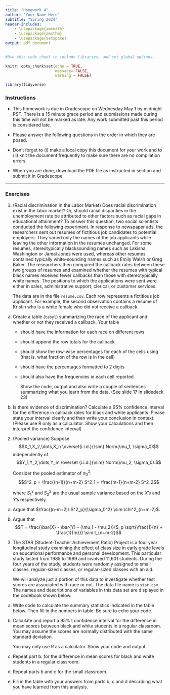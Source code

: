 ```yaml
---
title: "Homework 4"
author: "Your Name Here"
subtitle: "Spring 2024"
header-includes:
    - \usepackage{amsmath}
    - \usepackage{amsthm}
    - \usepackage{setspace} 
output: pdf_document
---
```


\onehalfspacing

```r
#Use this code chunk to include libraries, and set global options.

knitr::opts_chunk$set(echo = TRUE, 
                      message= FALSE, 
                      warning = FALSE)

library(tidyverse)

```

### Instructions

- This homework is due in Gradescope on Wednesday May 1 by midnight PST. There is a 15 minute grace period and submissions made during this time will not be marked as late. Any work submitted past this period is considered late.  

- Please answer the following questions in the order in which they are posed. 

- Don't forget to (i) make a local copy this document for your work and to (ii) knit the document frequently to make sure there are no compilation errors. 

- When you are done, download the PDF file as instructed in section and submit it in Gradescope.  

* * *

### Exercises

1. (Racial discrimination in the Labor Market) Does racial discrimination exist in the labor market? Or, should racial disparities in the
unemployment rate be attributed to other factors such as racial gaps in educational attainment?
To answer this question, two social scientists conducted the following experiment. In response to newspaper ads, the researchers sent out resumes of fictitious job candidates
to potential employers. They varied only the names of the job applicants while leaving
the other information in the resumes unchanged. For some resumes, stereotypically blacksounding
names such as Lakisha Washington or Jamal Jones were used, whereas other
resumes contained typically white-sounding names such as Emily Walsh or Greg Baker.
The researchers then compared the callback rates between these two groups of resumes and
examined whether the resumes with typical black names received fewer callbacks than those
with stereotypically white names. The positions to which the applications were sent were
either in sales, administrative support, clerical, or customer services.

    The data are in the file `resume.csv`. Each row represents a fictitious job applicant. For example, the second observation contains a resume of Kristin who is a white female who did not receive a callback.

a. Create a table (`tabyl`) summarizing the race of the applicant and whether or not they received a callback. Your table 
   
   - should have the information for each race on different rows
   
   - should append  the row totals for the callback  
   
   - should show the row-wise percentages for each of the cells using (that is, what fraction of the row is in the cell)
   
   - should have the percentages formatted to 2 digits 
   
   - should also have the frequencies in each cell reported 
   
     Show the code, output and also write a couple of sentences summarizing what you learn from the data. (See slide 17 in slidedeck 23)
   
b. Is there evidence of discrimination? Calculate a 95\% confidence interval for the difference in callback rates for black and white applicants. Please state your interval clearly and then write your conclusion in context. (Please use R only as a calculator. Show your calculations and then interpret the confidence interval)
  
  
  
2. (Pooled variance) Suppose $$X_1,X_2,\dots,X_n \overset{i.i.d.}{\sim} Norm(\mu_1, \sigma_0)$$ independently of $$Y_1,Y_2,\dots,Y_m \overset {i.i.d.}{\sim} Norm(\mu_2, \sigma_0).$$

    Consider the pooled estimator of $\sigma^2_0$:
    $$S^2_p = \frac{(n-1)}{n+m-2} S^2_1 + \frac{m-1}{n+m-2} S^2_2$$
    
    where $S^2_1$ and $S^2_2$ are the usual sample variance based on the $X$'s and $Y$'s respectively.
    
    
a. Argue that $\frac{(n-m+2)\:S^2_p}{\sigma_0^2} \sim \chi^2_{n+m-2}$.  

    
b. Argue that 
   $$T = \frac{\bar{X} - \bar{Y} - (\mu_1 - \mu_2)}{S_p \sqrt{\frac{1}{n} + \frac{1}{m}}} \sim t_{n+m-2}$$ 

  
  
3. The STAR (Student-Teacher Achievement Ratio) Project is a four year longitudinal study examining the effect of class size in early grade levels on educational performance and
personal development. This particular study lasted from 1985 to 1989 and involved 11,601 students. During the four years of the study, students were randomly assigned to small classes, regular-sized
classes, or regular-sized classes with an aid.

    We will analyze just a portion of this data to investigate whether test scores are associated with race or not. The data file name is `star.csv`. The names and descriptions of variables in this data set are displayed in the codebook shown below. 

\begin{table}[phtb]

\centering
\begin{tabular}{|p{1in}|p{4.5in}|}   \hline
\texttt{race}    & student’s race  \\
\texttt{classtype} & type of kindergarten class (small = 1, regular = 2, regular with aid = 3) \\
\texttt{g4math}   & total scaled score for math portion of fourth grade standardized test \\
\texttt{g4reading} & total scaled score for reading portion of fourth grade standardized test \\
\texttt{yearssmall} & number of years in small classes \\
\texttt{hsgrad} & high school graduation (did graduate = 1, did not graduate= 0) \\ \hline
    \end{tabular}
\end{table}



a. Write code to calculate the summary statistics indicated in the table below. Then fill in the numbers in table. Be sure to echo your code. 

    \begin{table}[h]
    \caption{Achievement gap between White and Black kids on 4th grade reading and math}
    \begin{tabular}{ccc|cc|cc}
    classtype & race & $n$ & mean\_read & sd\_read & mean\_math & sd\_math  \\ \hline
    Regular & White & & & & &     \\
    Regular & Black & & & & &      \\
    Small & White & & &  &  &    \\ 
    Small & Black & & &  &  &    \\ 
    \end{tabular}
    \end{table}

b. Calculate and report a 95\% t confidence interval for the difference in mean \textbf{reading} scores between black and white students in a regular classroom. You may assume the scores are normally distributed with the same standard deviation. 

    You may only use R as a calculator. Show your code and output.

c. Repeat part b. for the difference in mean \text{math} scores for black and white students in a regular classroom. 


d. Repeat parts b and c for the small classroom.

e.  Fill in the table with your answers from parts b, c and d describing what you have learned from this analysis.

    \begin{table}[h]
    \caption{Achievement gap between White and Black kids on 4th grade reading and math}
    \begin{tabular}{c|p{2in}|p{2in}}
    Classroom & 95\% CI for difference in mean reading scores (black - white) & 95\% CI for difference in mean math scores (black - white)     \\\hline
    Regular & (b) & (c) \\
    Small & (d) &  (d)  \\ 
    \end{tabular}
    \end{table}


